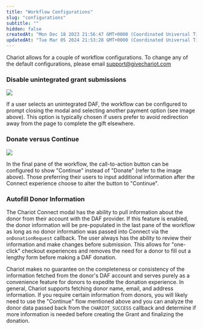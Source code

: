 ```yaml
---
title: "Workflow Configurations"
slug: "configurations"
subtitle: ""
hidden: false
createdAt: "Mon Dec 18 2023 21:56:47 GMT+0000 (Coordinated Universal Time)"
updatedAt: "Tue Mar 05 2024 21:53:28 GMT+0000 (Coordinated Universal Time)"
---
```

Chariot allows for a couple of workflow configurations.
To change any of the default configurations, please email [support@givechariot.com](mailto:support@givechariot.com)

### Disable unintegrated grant submissions

<img src='../../images/57a9b45-api-manual-graphic.png' />


If a user selects an unintegrated DAF, the workflow can be configured to prompt closing the modal and selecting another payment option (see image above).
This option is typically chosen if users prefer to avoid redirection away from the page to complete the gift elsewhere.

### Donate versus Continue

<img src='../../images/36d8373-dafpay-auth.png' />


In the final pane of the workflow, the call-to-action button can be configured to show "Continue" instead of "Donate" (refer to the image above).
Those preferring their users to input additional information after the Connect experience choose to alter the button to "Continue".

### Autofill Donor Information

The Chariot Connect modal has the ability to pull information about the donor from their account with the DAF provider.
If this feature is enabled, the donor information will be pre-populated in the last pane of the workflow as long as no donor information was passed into Connect via the `onDonationRequest` callback.
The user always has the ability to review their information and make changes before submission.
This allows for "one-click" checkout experiences and removes the need for a donor to fill out a lengthy form before making a DAF donation.

Chariot makes no guarantee on the completeness or consistency of the information fetched from the donor's DAF account and serves purely as a convenience feature for donors to expedite the donation experience.
In general, Chariot supports fetching donor name, email, and address information.
If you require certain information from donors, you will likely need to use the "Continue" flow mentioned above and you can analyze the donor data passed back from the `CHARIOT_SUCCESS` callback and determine if more information is needed before creating the Grant and finalizing the donation.

